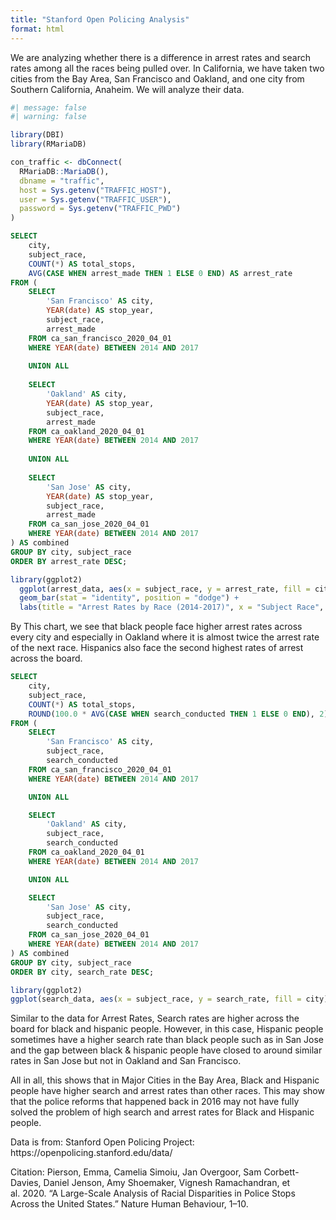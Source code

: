 ```yaml
---
title: "Stanford Open Policing Analysis"
format: html
---
```


We are analyzing whether there is a difference in arrest rates and search rates among all the races being pulled over. In California, we have taken two cities from the Bay Area, San Francisco and Oakland, and one city from Southern California, Anaheim. We will analyze their data.

```r
#| message: false
#| warning: false

library(DBI)
library(RMariaDB)

con_traffic <- dbConnect(
  RMariaDB::MariaDB(),
  dbname = "traffic",
  host = Sys.getenv("TRAFFIC_HOST"),
  user = Sys.getenv("TRAFFIC_USER"),
  password = Sys.getenv("TRAFFIC_PWD")
)
```


```sql
SELECT 
    city,
    subject_race,
    COUNT(*) AS total_stops,
    AVG(CASE WHEN arrest_made THEN 1 ELSE 0 END) AS arrest_rate
FROM (
    SELECT 
        'San Francisco' AS city,
        YEAR(date) AS stop_year,
        subject_race,
        arrest_made
    FROM ca_san_francisco_2020_04_01
    WHERE YEAR(date) BETWEEN 2014 AND 2017
    
    UNION ALL
    
    SELECT 
        'Oakland' AS city,
        YEAR(date) AS stop_year,
        subject_race,
        arrest_made
    FROM ca_oakland_2020_04_01
    WHERE YEAR(date) BETWEEN 2014 AND 2017
    
    UNION ALL
    
    SELECT 
        'San Jose' AS city,
        YEAR(date) AS stop_year,
        subject_race,
        arrest_made 
    FROM ca_san_jose_2020_04_01
    WHERE YEAR(date) BETWEEN 2014 AND 2017
) AS combined
GROUP BY city, subject_race
ORDER BY arrest_rate DESC;
```

```r
library(ggplot2)
  ggplot(arrest_data, aes(x = subject_race, y = arrest_rate, fill = city)) +
  geom_bar(stat = "identity", position = "dodge") +
  labs(title = "Arrest Rates by Race (2014-2017)", x = "Subject Race", y = "Arrest Rate", fill = "City")
```

By This chart, we see that black people face higher arrest rates across every city and especially in Oakland where it is almost twice the arrest rate of the next race. Hispanics also face the second highest rates of arrest across the board.

```sql
SELECT 
    city,
    subject_race,
    COUNT(*) AS total_stops,
    ROUND(100.0 * AVG(CASE WHEN search_conducted THEN 1 ELSE 0 END), 2) AS search_rate
FROM (
    SELECT 
        'San Francisco' AS city,
        subject_race,
        search_conducted
    FROM ca_san_francisco_2020_04_01
    WHERE YEAR(date) BETWEEN 2014 AND 2017

    UNION ALL

    SELECT 
        'Oakland' AS city,
        subject_race,
        search_conducted
    FROM ca_oakland_2020_04_01
    WHERE YEAR(date) BETWEEN 2014 AND 2017

    UNION ALL

    SELECT 
        'San Jose' AS city,
        subject_race,
        search_conducted
    FROM ca_san_jose_2020_04_01
    WHERE YEAR(date) BETWEEN 2014 AND 2017
) AS combined
GROUP BY city, subject_race
ORDER BY city, search_rate DESC;
```

```r
library(ggplot2)
ggplot(search_data, aes(x = subject_race, y = search_rate, fill = city)) + geom_col(position = "dodge") + labs(title = "Search Rates by Race (2014-2017)", x = "Subject Race", y = "Search Rate (%)", fill = "City")
```

Similar to the data for Arrest Rates, Search rates are higher across the board for black and hispanic people. However, in this case, Hispanic people sometimes have a higher search rate than black people such as in San Jose and the gap between black & hispanic people have closed to around similar rates in San Jose but not in Oakland and San Francisco.

All in all, this shows that in Major Cities in the Bay Area, Black and Hispanic people have higher search and arrest rates than other races. This may show that the police reforms that happened back in 2016 may not have fully solved the problem of high search and arrest rates for Black and Hispanic people.

Data is from: Stanford Open Policing Project: https://openpolicing.stanford.edu/data/

Citation: Pierson, Emma, Camelia Simoiu, Jan Overgoor, Sam Corbett-Davies, Daniel Jenson, Amy Shoemaker, Vignesh Ramachandran, et al. 2020. “A Large-Scale Analysis of Racial Disparities in Police Stops Across the United States.” Nature Human Behaviour, 1–10.